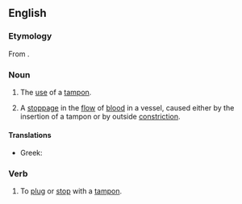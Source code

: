 ==English==

===Etymology===
From {{suffix|en|tampon|ade}}.

===Noun===
{{wikipedia}}
{{en-noun}}

# {{lb|en|medical}} The [[use]] of a [[tampon]].
# {{lb|en|medical}} A [[stoppage]] in the [[flow]] of [[blood]] in a vessel, caused either by the insertion of a tampon or by outside [[constriction]].

====Translations====
* Greek: {{t|el|επιπωματισμός|m}}

===Verb===
{{en-verb|tamponad}}

# {{lb|en|medical}} To [[plug]] or [[stop]] with a [[tampon]].
